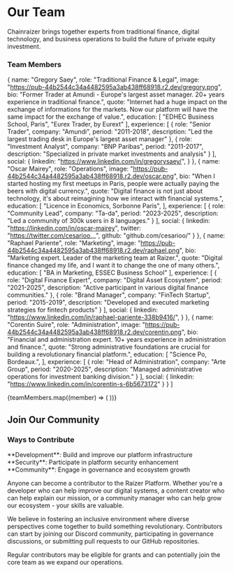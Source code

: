 

# Our Team

Chainraizer brings together experts from traditional finance, digital technology, and business operations to build the future of private equity investment.


### Team Members

  {
    name: "Gregory Saey",
    role: "Traditional Finance & Legal",
    image: "https://pub-44b2544c34a4482595a3ab438ff68918.r2.dev/gregory.png",
    bio: "Former Trader at Amundi - Europe's largest asset manager. 20+ years experience in traditional finance.",
    quote: "Internet had a huge impact on the exchange of informations for the markets. Now our platform will have the same impact for the exchange of value.",
    education: [
      "EDHEC Business School, Paris",
      "Eurex Trader, by Eurext"
    ],
    experience: [
      {
        role: "Senior Trader",
        company: "Amundi",
        period: "2011-2018",
        description: "Led the largest trading desk in Europe's largest asset manager"
      },
      {
        role: "Investment Analyst",
        company: "BNP Paribas",
        period: "2011-2017",
        description: "Specialized in private market investments and analysis"
      }
    ],
    social: {
      linkedin: "https://www.linkedin.com/in/gregorysaey/",
    }
  },
  {
    name: "Oscar Mairey",
    role: "Operations",
    image: "https://pub-44b2544c34a4482595a3ab438ff68918.r2.dev/oscar.png",
    bio: "When I started hosting my first meetups in Paris, people were actually paying the beers with digital currency.",
    quote: "Digital finance is not just about technology, it's about reimagining how we interact with financial systems.",
    education: [
      "Licence in Economics, Sorbonne Paris",
    ],
    experience: [
      {
        role: "Community Lead",
        company: "Ta-da",
        period: "2023-2025",
        description: "Led a community of 300k users in 8 languages."
      }
    ],
    social: {
      linkedin: "https://linkedin.com/in/oscar-mairey",
      twitter: "https://twitter.com/cesarioo__",
      github: "github.com/cesarioo/"
    }
  },
  {
    name: "Raphael Pariente",
    role: "Marketing",
    image: "https://pub-44b2544c34a4482595a3ab438ff68918.r2.dev/raphael.png",
    bio: "Marketing expert. Leader of the marketing team at Raizer.",
    quote: "Digital finance changed my life, and I want it to change the one of many others.",
    education: [
      "BA in Marketing, ESSEC Business School"
    ],
    experience: [
      {
        role: "Digital Finance Expert",
        company: "Digital Asset Ecosystem",
        period: "2021-2025",
        description: "Active participant in various digital finance communities."
      },
      {
        role: "Brand Manager",
        company: "FinTech Startup",
        period: "2015-2019",
        description: "Developed and executed marketing strategies for fintech products"
      }
    ],
    social: {
      linkedin: "https://www.linkedin.com/in/raphael-pariente-338b9416/",
    }
  },
  {
    name: "Corentin Suire",
    role: "Administration",
    image: "https://pub-44b2544c34a4482595a3ab438ff68918.r2.dev/corentin.png",
    bio: "Financial and administration expert. 10+ years experience in administration and finance.",
    quote: "Strong administrative foundations are crucial for building a revolutionary financial platform.",
    education: [
      "Science Po, Bordeaux.",
    ],
    experience: [
      {
        role: "Head of Administration",
        company: "Arte Group",
        period: "2020-2025",
        description: "Managed administrative operations for investment banking division."
      }
    ],
    social: {
      linkedin: "https://www.linkedin.com/in/corentin-s-6b5673172"
    }
  }
]

{teamMembers.map((member) => (
  <TeamMember key={member.name} member={member} />
))}

## Join Our Community

### Ways to Contribute
<div className="mt-6">
<Feature icon={Code2}>**Development**: Build and improve our platform infrastructure</Feature>
<Feature icon={Shield}>**Security**: Participate in platform security enhancement</Feature>
<Feature icon={Users}>**Community**: Engage in governance and ecosystem growth</Feature>
</div>


Anyone can become a contributor to the Raizer Platform. Whether you're a developer who can help improve our digital systems, a content creator who can help explain our mission, or a community manager who can help grow our ecosystem - your skills are valuable. 

We believe in fostering an inclusive environment where diverse perspectives come together to build something revolutionary. Contributors can start by joining our Discord community, participating in governance discussions, or submitting pull requests to our GitHub repositories. 

Regular contributors may be eligible for grants and can potentially join the core team as we expand our operations.

